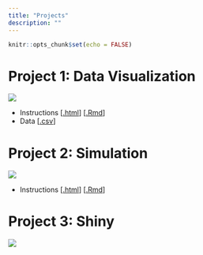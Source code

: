 ```yaml
---
title: "Projects"
description: ""
---
```


```r
knitr::opts_chunk$set(echo = FALSE)
```

# Project 1: Data Visualization

![](https://upload.wikimedia.org/wikipedia/commons/2/29/Minard.png)


* Instructions [[.html](files/projects/01_data-visualization/01_dataviz.html)] [[.Rmd](https://raw.githubusercontent.com/svteichman/STAT302-SPR2022/main/files/projects/01_data-visualization/01_dataviz.Rmd)]
* Data [[.csv](https://raw.githubusercontent.com/svteichman/STAT302-SPR2022/main/files/projects/01_data-visualization/Building_Permits_Clean.csv)]

# Project 2: Simulation 

![](https://hips.hearstapps.com/hmg-prod.s3.amazonaws.com/images/cute-birthday-instagram-captions-1584723902.jpg?resize=980:*)


* Instructions [[.html](files/projects/02_simulation/project-02_simulation.html)] [[.Rmd](https://raw.githubusercontent.com/svteichman/STAT302-SPR2022/main/files/projects/02_simulation/project-02_simulation.Rmd)]

# Project 3: Shiny

![](https://upload.wikimedia.org/wikipedia/commons/thumb/f/fa/Cat_using_computer.jpg/640px-Cat_using_computer.jpg)


<!-- * Instructions [[.html](files/projects/03_package/03_packages.html)] [[.Rmd](https://raw.githubusercontent.com/svteichman/STAT302-SPR2022/main/files/projects/03_package/03_packages.Rmd)] -->
